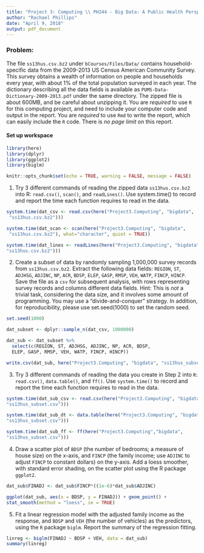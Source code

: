 ```yaml
---
title: "Project 3: Computing \\ PH244 - Big Data: A Public Health Perspective"
author: "Rachael Phillips"
date: "April 9, 2018"
output: pdf_document
---
```


### Problem:

The file `ss13hus.csv.bz2` under `bCourses/Files/Data/` contains
household-specific data from the 2009-2013 US Census American Community Survey.
This survey obtains a wealth of information on people and households every year,
with about 1% of the total population surveyed in each year. The dictionary
describing all the data fields is available as
`PUMS-Data-Dictionary-2009-2013.pdf` under the same directory. The zipped file
is about 600MB, and be careful about unzipping it. You are *required* to use `R`
for this computing project, and need to include your computer code and output
in the report. You are *required* to use `Rmd` to write the report, which can
easily include the `R` code. There is *no page limit* on this report.

#### Set up workspace

```r

library(here)
library(dplyr)
library(ggplot2)
library(biglm)

knitr::opts_chunk$set(echo = TRUE, warning = FALSE, message = FALSE)

```

1. Try 3 different commands of reading the zipped data `ss13hus.csv.bz2` into
R: `read.csv()`, `scan()`, and `readLines()`. Use system.time() to record and
report the time each function requires to read in the data.

```r
system.time(dat_csv <- read.csv(here("Project3.Computing", "bigdata",
 "ss13hus.csv.bz2")))
```

```r
system.time(dat_scan <- scan(here("Project3.Computing", "bigdata",
 "ss13hus.csv.bz2"), what="character", quiet = TRUE))
```

```r
system.time(dat_lines <- readLines(here("Project3.Computing", "bigdata",
"ss13hus.csv.bz2")))
```

2. Create a subset of data by randomly sampling 1,000,000 survey records
from `ss13hus.csv.bz2`. Extract the following data fields: `REGION`, `ST`,
`ADJHSG`, `ADJINC`, `NP`, `ACR`, `BDSP`, `ELEP`, `GASP`, `RMSP`, `VEH`,
`WATP`, `FINCP`, `HINCP`. Save the file as a `csv` for subsequent analysis,
with rows representing survey records and columns different data fields.
Hint: This is *not* a trivial task, considering the data size, and it
involves some amount of programming. You may use a “divide-and-conquer”
strategy. In addition, for reproducibility, please use set.seed(1000) to
set the random seed.

```r
set.seed(1000)

dat_subset <- dplyr::sample_n(dat_csv, 1000000)

dat_sub <- dat_subset %>%
  select(c(REGION, ST, ADJHSG, ADJINC, NP, ACR, BDSP,
  ELEP, GASP, RMSP, VEH, WATP, FINCP, HINCP))

write.csv(dat_sub, here("Project3.Computing", "bigdata", "ss13hus_subset.csv"))
```  

3. Try 3 different commands of reading the data you create in Step 2 into
`R`: `read.csv()`, `data.table()`, and `ff()`. Use `system.time()` to record
and report the time each function requires to read in the data.

```r
system.time(dat_sub_csv <- read.csv(here("Project3.Computing", "bigdata",
"ss13hus_subset.csv")))
```

```r
system.time(dat_sub_dt <- data.table(here("Project3.Computing", "bigdata",
"ss13hus_subset.csv")))
```

```r
system.time(dat_sub_ff <- ff(here("Project3.Computing","bigdata",
"ss13hus_subset.csv")))
```

4. Draw a scatter plot of `BDSP` (the number of bedrooms; a measure of
  house size) on the x-axis, and `FINCP` (the family income; use `ADJINC` to
    adjust `FINCP` to constant dollars) on the y-axis. Add a loess smoother,
    with standard error shading, on the scatter plot using the R package
    `ggplot2`.

```r
dat_sub$FINADJ <- dat_sub$FINCP*((1e-6)*dat_sub$ADJINC)

ggplot(dat_sub, aes(x = BDSP, y = FINADJ)) + geom_point() +
stat_smooth(method = "loess", se = TRUE)
```

5. Fit a linear regression model with the adjusted family income as the
response, and `BDSP` and `VEH` (the number of vehicles) as the predictors,
using the `R` package `biglm`. Report the summary of the regression fitting.

```r
linreg <- biglm(FINADJ ~ BDSP + VEH, data = dat_sub)
summary(linreg)
```
